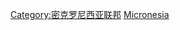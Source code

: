 {{catmore}}
{{Commonscat|Transport in the Federated States of Micronesia}}

[[Category:密克罗尼西亚联邦|Category:密克罗尼西亚联邦]]
[[Category:大洋洲各国交通|Micronesia]]